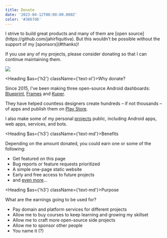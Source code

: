 ```yaml
---
title: Donate
date: '2023-04-12T00:00:00.000Z'
color: '#3867d6'
---
```


<div class="grid grid-cols-1 gap-8 tablet-sm:gap-16 tablet-sm:[grid-template-columns:1fr_auto] max-w-full">
<div class="flex flex-col gap-8 flex-1">
I strive to build great products and many of them are [open source](https://github.com/jahirfiquitiva). But this wouldn’t be possible without the support of my [sponsors](#thanks)!

If you use any of my projects, please consider donating so that I can continue maintaining them.
</div>
<Image src={'/static/images/donate/0.png'} size={144} className="[grid-row:1] tablet-sm:[grid-column:2] max-w-[220px] mx-auto" />
</div>

<Heading $as={'h2'} className={'text-xl'}>Why donate?</Heading>

Since 2015, I've been making three open-source Android dashboards: [Blueprint](https://github.com/jahirfiquitiva/blueprint), [Frames](https://github.com/jahirfiquitiva/frames) and [Kuper](https://github.com/jahirfiquitiva/kuper).

They have helped countless designers create hundreds – if not thousands – of apps and publish them on [Play Store](https://play.google.com/store/search?q=Jahir%20Fiquitiva&c=apps).

I also make some of my personal [projects](/projects) public, including Android apps, web apps, services, and bots.


<Heading $as={'h3'} className={'text-md'}>Benefits</Heading>

Depending on the amount donated, you could earn one or some of the following:

- Get featured on this page
- Bug reports or feature requests prioritized
- A simple one-page static website
- Early and free access to future projects
- and [even more](https://github.com/sponsors/jahirfiquitiva/)…


<Heading $as={'h3'} className={'text-md'}>Purpose</Heading>

What are the earnings going to be used for?

- Pay domain and platform services for different projects
- Allow me to buy courses to keep learning and growing my skillset
- Allow me to craft more open-source side projects
- Allow me to sponsor other people
- You name it (?)
